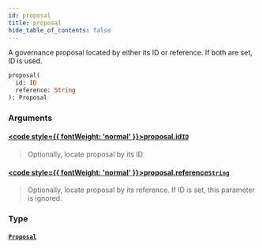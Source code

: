 ```yaml
---
id: proposal
title: proposal
hide_table_of_contents: false
---
```








A governance proposal located by either its ID or reference. If both are set, ID is used.

```graphql
proposal(
  id: ID
  reference: String
): Proposal
```


### Arguments

#### [<code style={{ fontWeight: 'normal' }}>proposal.<b>id</b></code>](#)<Bullet />[`ID`](/mainnet/api/graphql/scalars/id) <Badge class="secondary" text="scalar"/>
> Optionally, locate proposal by its ID
> 

#### [<code style={{ fontWeight: 'normal' }}>proposal.<b>reference</b></code>](#)<Bullet />[`String`](/mainnet/api/graphql/scalars/string) <Badge class="secondary" text="scalar"/>
> Optionally, locate proposal by its reference. If ID is set, this parameter is ignored.
> 

### Type

#### [`Proposal`](/mainnet/api/graphql/objects/proposal) <Badge class="secondary" text="object"/>
> 
> 





